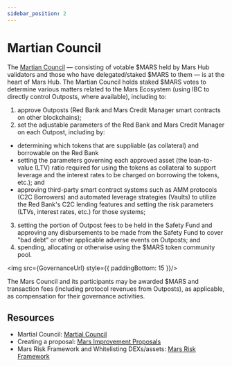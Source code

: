 ```yaml
---
sidebar_position: 2
---
```



# Martian Council

The [Martian Council](../../govern/martian-council) — consisting of votable $MARS held by Mars Hub validators and those who have delegated/staked $MARS to them — is at the heart of Mars Hub. The Martian Council holds staked $MARS votes to determine various matters related to the Mars Ecosystem (using IBC to directly control Outposts, where available), including to: 

1. approve Outposts (Red Bank and Mars Credit Manager smart contracts on other blockchains); 
2. set the adjustable parameters of the Red Bank and Mars Credit Manager on each Outpost, including by: 
- determining which tokens that are suppliable (as collateral) and borrowable on the Red Bank 
- setting the parameters governing each approved asset (the loan-to-value (LTV) ratio required for using the tokens as collateral to support leverage and the interest rates to be charged on borrowing the tokens, etc.); and
- approving third-party smart contract systems such as AMM protocols (C2C Borrowers) and automated leverage strategies (Vaults) to utilize the Red Bank's C2C lending features and setting the risk parameters (LTVs, interest rates, etc.) for those systems; 
3. setting the portion of Outpost fees to be held in the Safety Fund and approving any disbursements to be made from the Safety Fund to cover "bad debt" or other applicable adverse events on Outposts; and 
4. spending, allocating or otherwise using the $MARS token community pool.

<img src={GovernanceUrl} style={{ paddingBottom: 15 }}/>

The Mars Council and its participants may be awarded $MARS and transaction fees (including protocol revenues from Outposts), as applicable, as compensation for their governance activities. 

## Resources

- Martial Council: [Martial Council](../../govern/martian-council)
- Creating a proposal: [Mars Improvement Proposals](../../govern/mars-improvement-proposals)
- Mars Risk Framework and Whitelisting DEXs/assets: [Mars Risk Framework](../../govern/mars-risk-framework)
